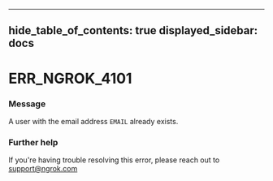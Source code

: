 

---
hide_table_of_contents: true
displayed_sidebar: docs
---


# ERR_NGROK_4101

### Message
A user with the email address `EMAIL` already exists.

<ErrorDetails />



### Further help
If you're having trouble resolving this error, please reach out to [support@ngrok.com](mailto:support@ngrok.com?subject=Help%20with%20ERR_NGROK_4101)

